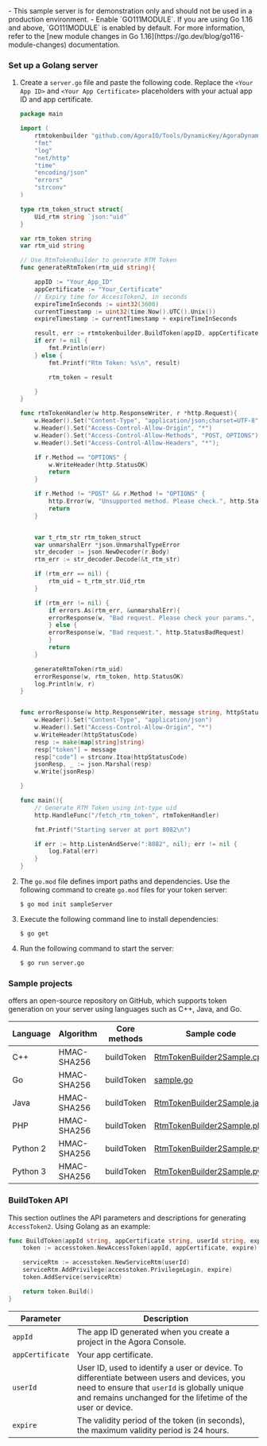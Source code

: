 <Admonition type="alert" info="info">
- This sample server is for demonstration only and should not be used in a production environment.
- Enable `GO111MODULE`. If you are using Go 1.16 and above, `GO111MODULE` is enabled by default. For more information, refer to the [new module changes in Go 1.16](https://go.dev/blog/go116-module-changes) documentation.
</Admonition>

### Set up a Golang server

1. Create a `server.go` file and paste the following code. Replace the `<Your App ID>` and `<Your App Certificate>` placeholders with your actual app ID and app certificate.

    ```go
    package main

    import (
        rtmtokenbuilder "github.com/AgoraIO/Tools/DynamicKey/AgoraDynamicKey/go/src/rtmtokenbuilder2"
        "fmt"
        "log"
        "net/http"
        "time"
        "encoding/json"
        "errors"
        "strconv"
    )

    type rtm_token_struct struct{
        Uid_rtm string `json:"uid"`
    }

    var rtm_token string
    var rtm_uid string

    // Use RtmTokenBuilder to generate RTM Token
    func generateRtmToken(rtm_uid string){

        appID := "Your_App_ID"
        appCertificate := "Your_Certificate"
	    // Expiry time for AccessToken2, in seconds
        expireTimeInSeconds := uint32(3600)
        currentTimestamp := uint32(time.Now().UTC().Unix())
        expireTimestamp := currentTimestamp + expireTimeInSeconds

        result, err := rtmtokenbuilder.BuildToken(appID, appCertificate, rtm_uid, expireTimestamp)
        if err != nil {
            fmt.Println(err)
        } else {
            fmt.Printf("Rtm Token: %s\n", result)

            rtm_token = result

        }
    }

    func rtmTokenHandler(w http.ResponseWriter, r *http.Request){
        w.Header().Set("Content-Type", "application/json;charset=UTF-8")
        w.Header().Set("Access-Control-Allow-Origin", "*")
        w.Header().Set("Access-Control-Allow-Methods", "POST, OPTIONS");
        w.Header().Set("Access-Control-Allow-Headers", "*");

        if r.Method == "OPTIONS" {
            w.WriteHeader(http.StatusOK)
            return
        }

        if r.Method != "POST" && r.Method != "OPTIONS" {
            http.Error(w, "Unsupported method. Please check.", http.StatusNotFound)
            return
        }


        var t_rtm_str rtm_token_struct
        var unmarshalErr *json.UnmarshalTypeError
        str_decoder := json.NewDecoder(r.Body)
        rtm_err := str_decoder.Decode(&t_rtm_str)

        if (rtm_err == nil) {
            rtm_uid = t_rtm_str.Uid_rtm
        }

        if (rtm_err != nil) {
            if errors.As(rtm_err, &unmarshalErr){
            errorResponse(w, "Bad request. Please check your params.", http.StatusBadRequest)
            } else {
            errorResponse(w, "Bad request.", http.StatusBadRequest)
            }
            return
        }

        generateRtmToken(rtm_uid)
        errorResponse(w, rtm_token, http.StatusOK)
        log.Println(w, r)
    }


    func errorResponse(w http.ResponseWriter, message string, httpStatusCode int){
        w.Header().Set("Content-Type", "application/json")
        w.Header().Set("Access-Control-Allow-Origin", "*")
        w.WriteHeader(httpStatusCode)
        resp := make(map[string]string)
        resp["token"] = message
        resp["code"] = strconv.Itoa(httpStatusCode)
        jsonResp, _ := json.Marshal(resp)
        w.Write(jsonResp)

    }

    func main(){
	    // Generate RTM Token using int-type uid
        http.HandleFunc("/fetch_rtm_token", rtmTokenHandler)

        fmt.Printf("Starting server at port 8082\n")

        if err := http.ListenAndServe(":8082", nil); err != nil {
            log.Fatal(err)
        }
    }
    ```

1. The `go.mod` file defines import paths and dependencies. Use the following command to create `go.mod` files for your token server:

    ```shell
    $ go mod init sampleServer
    ```

1. Execute the following command line to install dependencies:

    ```shell
    $ go get
    ```

1. Run the following command to start the server:

    ```bash
    $ go run server.go
    ```

### Sample projects

<Vg k="COMPANY"/> offers an open-source repository on GitHub, which supports token generation on your server using languages such as C++, Java, and Go.

| Language | Algorithm    | Core methods | Sample code                     |
|----------|--------------|--------------|---------------------------------|
| C++      | HMAC-SHA256  | buildToken   | [RtmTokenBuilder2Sample.cpp](https://github.com/AgoraIO/Tools/blob/master/DynamicKey/AgoraDynamicKey/cpp/sample/RtmTokenBuilder2Sample.cpp)|
| Go       | HMAC-SHA256  | buildToken   | [sample.go](https://github.com/AgoraIO/Tools/blob/master/DynamicKey/AgoraDynamicKey/go/sample/rtmtokenbuilder2/sample.go)|
| Java     | HMAC-SHA256  | buildToken   | [RtmTokenBuilder2Sample.java](https://github.com/AgoraIO/Tools/blob/master/DynamicKey/AgoraDynamicKey/java/src/main/java/io/agora/sample/RtmTokenBuilder2Sample.java)|
| PHP      | HMAC-SHA256  | buildToken   | [RtmTokenBuilder2Sample.php](https://github.com/AgoraIO/Tools/blob/master/DynamicKey/AgoraDynamicKey/php/sample/RtmTokenBuilder2Sample.php)|
| Python 2 | HMAC-SHA256  | buildToken   | [RtmTokenBuilder2Sample.py](https://github.com/AgoraIO/Tools/blob/master/DynamicKey/AgoraDynamicKey/python/sample/RtmTokenBuilder2Sample.py)|
| Python 3 | HMAC-SHA256  | buildToken   | [RtmTokenBuilder2Sample.py](https://github.com/AgoraIO/Tools/blob/master/DynamicKey/AgoraDynamicKey/python3/sample/RtmTokenBuilder2Sample.py)|

### BuildToken API

This section outlines the API parameters and descriptions for generating `AccessToken2`. Using Golang as an example:

```go
func BuildToken(appId string, appCertificate string, userId string, expire uint32) (string, error) {
    token := accesstoken.NewAccessToken(appId, appCertificate, expire)

    serviceRtm := accesstoken.NewServiceRtm(userId)
    serviceRtm.AddPrivilege(accesstoken.PrivilegeLogin, expire)
    token.AddService(serviceRtm)

    return token.Build()
}
```

| Parameter      | Description                                                                                                         |
|----------------|---------------------------------------------------------------------------------------------------------------------|
| `appId`          | The app ID generated when you create a project in the Agora Console.                                                 |
| `appCertificate` | Your app certificate.                                                                                               |
| `userId`         | User ID, used to identify a user or device. To differentiate between users and devices, you need to ensure that `userId` is globally unique and remains unchanged for the lifetime of the user or device. |
| `expire`         | The validity period of the token (in seconds), the maximum validity period is 24 hours.                                |

